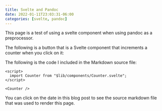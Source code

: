 ```yaml
---
title: Svelte and Pandoc
date: 2022-01-11T23:03:31-06:00
categories: [svelte, pandoc]
---
```


This page is a test of using a svelte component when using pandoc as a preprocessor.

The following is a button that is a Svelte component that increments a counter when you click on it:

<script>
    import Counter from "$lib/components/Counter.svelte"
</script>

<Counter/>

The following is the code I included in the Markdown source file:

```svelte
<script>
  import Counter from "$lib/components/Counter.svelte";
</script>

<Counter />
```

You can click on the date in this blog post to see the source markdown file that was used to render this page.

